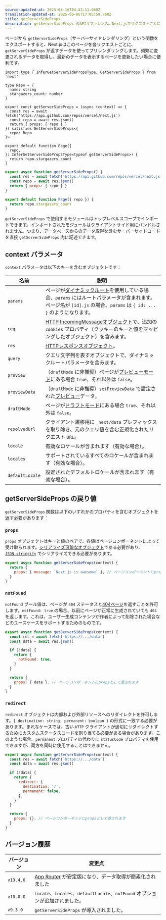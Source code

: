 ```yaml
---
source-updated-at: 2025-05-16T04:52:11.000Z
translation-updated-at: 2025-06-06T17:05:59.760Z
title: getServerSideProps
description: getServerSideProps のAPIリファレンス。Next.jsでリクエストごとにデータを取得する方法を学びます。
---
```


ページから `getServerSideProps`（サーバーサイドレンダリング）という関数をエクスポートすると、Next.jsはこのページを各リクエストごとに、`getServerSideProps` が返すデータを使ってプリレンダリングします。頻繁に変更されるデータを取得し、最新のデータを表示するページを更新したい場合に便利です。

```tsx filename="pages/index.tsx" switcher
import type { InferGetServerSidePropsType, GetServerSideProps } from 'next'

type Repo = {
  name: string
  stargazers_count: number
}

export const getServerSideProps = (async (context) => {
  const res = await fetch('https://api.github.com/repos/vercel/next.js')
  const repo = await res.json()
  return { props: { repo } }
}) satisfies GetServerSideProps<{
  repo: Repo
}>

export default function Page({
  repo,
}: InferGetServerSidePropsType<typeof getServerSideProps>) {
  return repo.stargazers_count
}
```

```jsx filename="pages/index.js" switcher
export async function getServerSideProps() {
  const res = await fetch('https://api.github.com/repos/vercel/next.js')
  const repo = await res.json()
  return { props: { repo } }
}

export default function Page({ repo }) {
  return repo.stargazers_count
}
```

`getServerSideProps` で使用するモジュールはトップレベルスコープでインポートできます。インポートされたモジュールはクライアントサイド用にバンドルされません。つまり、データベースからのデータ取得を含むサーバーサイドコードを直接 `getServerSideProps` 内に記述できます。

## context パラメータ

`context` パラメータは以下のキーを含むオブジェクトです：

| 名前             | 説明                                                                                                                                                                                                           |
| ---------------- | ------------------------------------------------------------------------------------------------------------------------------------------------------------------------------------------------------------- |
| `params`         | ページが[ダイナミックルート](/docs/pages/building-your-application/routing/dynamic-routes)を使用している場合、`params` にはルートパラメータが含まれます。ページ名が `[id].js` の場合、`params` は `{ id: ... }` のようになります。 |
| `req`            | [HTTP IncomingMessageオブジェクト](https://nodejs.org/api/http.html#http_class_http_incomingmessage)で、追加の `cookies` プロパティ（クッキーのキーと値をマッピングしたオブジェクト）を含みます。               |
| `res`            | [HTTPレスポンスオブジェクト](https://nodejs.org/api/http.html#http_class_http_serverresponse)。                                                                                                                |
| `query`          | クエリ文字列を表すオブジェクトで、ダイナミックルートパラメータを含みます。                                                                                                                                     |
| `preview`        | （`draftMode` に非推奨）ページが[プレビューモード](/docs/pages/building-your-application/configuring/preview-mode)にある場合 `true`、それ以外は `false`。                                                       |
| `previewData`    | （`draftMode` に非推奨）`setPreviewData` で設定された[プレビュー](/docs/pages/building-your-application/configuring/preview-mode)データ。                                                                      |
| `draftMode`      | ページが[ドラフトモード](/docs/pages/building-your-application/configuring/draft-mode)にある場合 `true`、それ以外は `false`。                                                                                  |
| `resolvedUrl`    | クライアント遷移用に `_next/data` プレフィックスを取り除き、元のクエリ値を含む正規化されたリクエスト `URL`。                                                                                                   |
| `locale`         | 有効なロケールが含まれます（有効な場合）。                                                                                                                                                                     |
| `locales`        | サポートされているすべてのロケールが含まれます（有効な場合）。                                                                                                                                                 |
| `defaultLocale`  | 設定されたデフォルトロケールが含まれます（有効な場合）。                                                                                                                                                       |

## getServerSideProps の戻り値

`getServerSideProps` 関数は以下のいずれかのプロパティを含むオブジェクトを返す必要があります：

### `props`

`props` オブジェクトはキーと値のペアで、各値はページコンポーネントによって受け取られます。[シリアライズ可能なオブジェクト](https://developer.mozilla.org/docs/Glossary/Serialization)である必要があり、[`JSON.stringify`](https://developer.mozilla.org/docs/Web/JavaScript/Reference/Global_Objects/JSON/stringify) でシリアライズできる必要があります。

```jsx
export async function getServerSideProps(context) {
  return {
    props: { message: `Next.js is awesome` }, // ページコンポーネントにpropsとして渡されます
  }
}
```

### `notFound`

`notFound` ブール値は、ページが `404` ステータスと[404ページ](/docs/pages/building-your-application/routing/custom-error#404-page)を返すことを許可します。`notFound: true` の場合、以前にページが正常に生成されていても `404` を返します。これは、ユーザー生成コンテンツが作者によって削除された場合などのユースケースをサポートするためのものです。

```js
export async function getServerSideProps(context) {
  const res = await fetch(`https://.../data`)
  const data = await res.json()

  if (!data) {
    return {
      notFound: true,
    }
  }

  return {
    props: { data }, // ページコンポーネントにpropsとして渡されます
  }
}
```

### `redirect`

`redirect` オブジェクトは内部および外部リソースへのリダイレクトを許可します。`{ destination: string, permanent: boolean }` の形式に一致する必要があります。まれなケースでは、古い `HTTP` クライアントが適切にリダイレクトするためにカスタムステータスコードを割り当てる必要がある場合があります。このような場合、`permanent` プロパティの代わりに `statusCode` プロパティを使用できますが、両方を同時に使用することはできません。

```js
export async function getServerSideProps(context) {
  const res = await fetch(`https://.../data`)
  const data = await res.json()

  if (!data) {
    return {
      redirect: {
        destination: '/',
        permanent: false,
      },
    }
  }

  return {
    props: {}, // ページコンポーネントにpropsとして渡されます
  }
}
```

## バージョン履歴

| バージョン   | 変更点                                                                                                    |
| ------------ | -------------------------------------------------------------------------------------------------------- |
| `v13.4.0` | [App Router](/docs/app/building-your-application/data-fetching) が安定版になり、データ取得が簡素化されました |
| `v10.0.0` | `locale`、`locales`、`defaultLocale`、`notFound` オプションが追加されました。                             |
| `v9.3.0`  | `getServerSideProps` が導入されました。                                                                   |